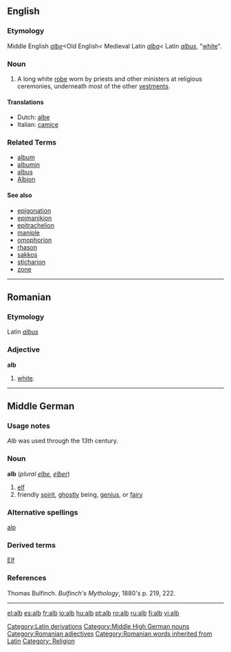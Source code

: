 ==English==

===Etymology===
Middle English ''[[albe]]''<Old English< Medieval Latin ''[[alba]]''< Latin ''[[albus]]'', "[[white]]".

===Noun===
{{en-noun}}
# A long white [[robe]] worn by priests and other ministers at religious ceremonies, underneath most of the other [[vestments]].

====Translations====
{{top}}
*Dutch: [[albe]]
*Italian: [[camice]] {{m}}
{{mid}}
{{bottom}}

===Related Terms===
*[[album]]
*[[albumin]]
*[[albus]]
*[[Albion]]

====See also====
*[[epigonation]]
*[[epimanikion]]
*[[epitrachelion]]
*[[maniple]]
*[[omophorion]]
*[[rhason]]
*[[sakkos]]
*[[sticharion]]
*[[zone]]

----
==Romanian==
===Etymology===
Latin ''[[albus]]''
===Adjective===
'''alb'''
#[[white]].
----

==Middle German==

===Usage notes===
''Alb'' was used through the 13th century.

===Noun===
'''alb''' (''plural [[elbe]], [[elber]]'')
# [[elf]]
# friendly [[spirit]], [[ghostly]] being, [[genius]], or [[fairy]]

===Alternative spellings===
[[alp]]

===Derived terms===
[[Elf#German|Elf]]

===References===
Thomas Bulfinch. ''Bulfinch's Mythology'', 1880's p. 219, 222.
----
[[Category:Latin derivations]]
[[Category:Middle High German nouns]]
[[Category:Romanian adjectives]]
[[Category:Romanian words inherited from Latin]]
[[Category: Religion]]

[[el:alb]]
[[es:alb]]
[[fr:alb]]
[[io:alb]]
[[hu:alb]]
[[pt:alb]]
[[ro:alb]]
[[ru:alb]]
[[fi:alb]]
[[vi:alb]]